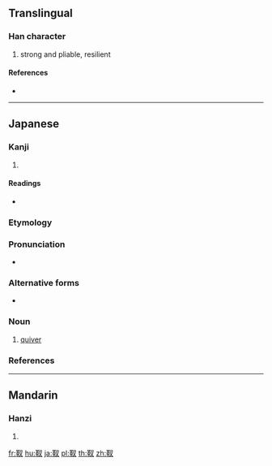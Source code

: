 {{character info/new}}
==Translingual==

===Han character===
{{Han char|rn=177|rad=革|as=03|sn=12|four=|canj=TJEI}}

# strong and pliable, resilient

====References====
* {{Han ref|kx=1385.040|dkj=42713|dj=1899.180|hdz=74327.040|uh=976B|ud=38763}}

----

==Japanese==

===Kanji===
{{ja-kanji|grade=|rs=革03}}

# {{defn|lang=ja|sort=革03}}

====Readings====
* {{ja-readings|goon=[[せ]] (se), [[しゃ]] (sha)|kanon=[[さい]] (sai), [[さ]] (sa)|kun=[[うつぼ]] (utsubo), [[ゆぎ]] (yugi)}}

===Etymology===
{{ja-kanjitab|うつお|yomi=k}}
{{ja-kanjitab|うつぼ|yomi=k}}
{{rfe|lang=ja}}

===Pronunciation===
{{ja-pron|うつぼ|acc=h|acc_ref=DJR,NHK,SMK5|y=k}}
* {{homophone|鱓|lang=ja|sort=うつぼ}}
{{ja-pron|うつお|acc=h|acc_ref=DJR,SMK5|y=k}}

===Alternative forms===
* {{ja-l|空穂}}

===Noun===
{{ja-noun|うつぼ}} {{ja-altread|hira=うつお|hhira=うつほ}}

# [[quiver]] {{gloss|arrow container}}

===References===
<references/>

{{catlangcode|ja|Containers|Archery|Weapons|sort=うつぼ}}

----

==Mandarin==

===Hanzi===
{{cmn-hanzi|pin=[[chā]] ([[cha1]])|wg=ch'a<sup>1</sup>}}

# {{defn|lang=cmn|sort=革03}}

[[fr:靫]]
[[hu:靫]]
[[ja:靫]]
[[pl:靫]]
[[th:靫]]
[[zh:靫]]